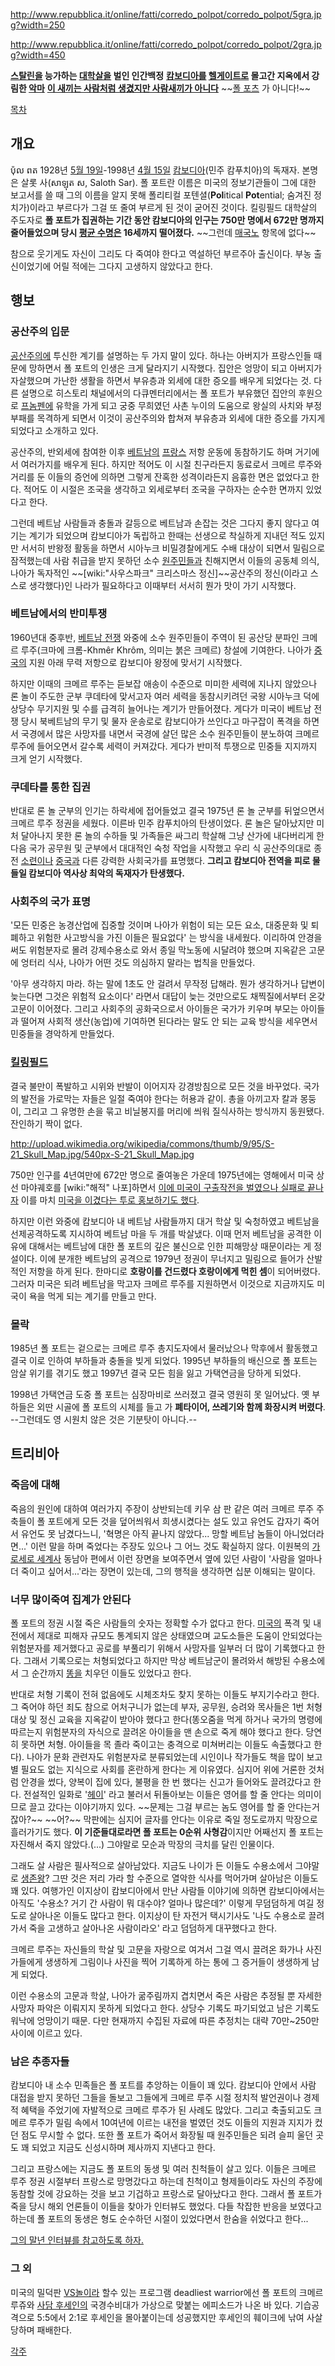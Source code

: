 http://www.repubblica.it/online/fatti/corredo_polpot/corredo_polpot/5gra.jpg?width=250

http://www.repubblica.it/online/fatti/corredo_polpot/corredo_polpot/2gra.jpg?width=450

'''[[스탈린]]을 능가하는 [[학살|대학살]]을 벌인 인간백정'''
'''[[캄보디아]]를 [[헬게이트]]로 몰고간 지옥에서 강림한 [[악마]]'''
'''[[인간 쓰레기|이 새끼는 사람처럼 생겼지만 사람새끼가 아니다]]''' 
~~[[폴 포츠]] 가 아니다!~~


[[목차]]
== 개요 ==
ប៉ុល​ ពត
1928년 [[5월 19일]]-1998년 [[4월 15일]]
[[캄보디아]](민주 캄푸치아)의 독재자. 본명은 살롯 사(សាឡុត ស, Saloth Sar). 폴 포트란 이름은 미국의 정보기관들이 그에 대한 보고서를 쓸 때 그의 이름을 알지 못해 폴리티컬 포텐셜('''Pol'''itical '''Pot'''ential; 숨겨진 정치가)이라고 부르다가 그걸 또 줄여 부르게 된 것이 굳어진 것이다. 킬링필드 대학살의 주도자로 '''폴 포트가 집권하는 기간 동안 캄보디아의 인구는 750만 명에서 672만 명까지 줄어들었으며 당시 [[평균 수명]]은 16세까지 떨어졌다.''' ~~그런데 [[매국노]] 항목에 없다~~

참으로 웃기게도 자신이 그리도 다 죽여야 한다고 역설하던 부르주아 출신이다. 부농 출신이었기에 어릴 적에는 그다지 고생하지 않았다고 한다. 

== 행보 ==
=== 공산주의 입문 ===
[[공산주의]]에 투신한 계기를 설명하는 두 가지 말이 있다. 하나는 아버지가 프랑스인들 때문에 망하면서 폴 포트의 인생은 크게 달라지기 시작했다. 집안은 엉망이 되고 아버지가 자살했으며 가난한 생활을 하면서 부유층과 외세에 대한 증오를 배우게 되었다는 것. 다른 설명으로 히스토리 채널에서의 다큐멘터리에서는 폴 포트가 부유했던 집안의 후원으로 [[프놈펜]]에 유학을 가게 되고 궁중 무희였던 사촌 누이의 도움으로 왕실의 사치와 부정부패를 목격하게 되면서 이것이 공산주의와 합쳐져 부유층과 외세에 대한 증오를 가지게 되었다고 소개하고 있다.

공산주의, 반외세에 참여한 이후 [[베트남]]의 [[프랑스]] 저항 운동에 동참하기도 하며 거기에서 여러가지를 배우게 된다. 하지만 적어도 이 시절 친구라든지 동료로서 크메르 루주와 거리를 둔 이들의 증언에 의하면 그렇게 잔혹한 성격이라든지 음흉한 면은 없었다고 한다. 적어도 이 시절은 조국을 생각하고 외세로부터 조국을 구하자는 순수한 면까지 있었다고 한다.

그런데 베트남 사람들과 충돌과 갈등으로 베트남과 손잡는 것은 그다지 좋지 않다고 여기는 계기가 되었으며 캄보디아가 독립하고 한때는 선생으로 착실하게 지내던 적도 있지만 서서히 반왕정 활동을 하면서 시아누크 비밀경찰에게도 수배 대상이 되면서 밀림으로 잠적했는데 사람 취급을 받지 못하던 소수 [[원주민]]들과 친해지면서 이들의 공동체 의식, 나아가 독자적인 ~~[wiki:"사우스파크" 크리스마스 정신]~~공산주의 정신(이라고 스스로 생각했다)인 나라가 필요하다고 이때부터 서서히 뭔가 맛이 가기 시작했다.

=== 베트남에서의 반미투쟁 ===
1960년대 중후반, [[베트남 전쟁]] 와중에 소수 원주민들이 주역이 된 공산당 분파인 크메르 루주(크마에 크롬-Khmêr Khrôm, 의미는 붉은 크메르) 창설에 기여한다. 나아가 [[중국]]의 지원 아래 무력 저항으로 캄보디아 왕정에 맞서기 시작했다.

하지만 이때의 크메르 루주는 듣보잡 애송이 수준으로 미미한 세력에 지나지 않았으나 론 놀이 주도한 군부 쿠데타에 맞서고자 여러 세력을 동참시키려던 국왕 시아누크 덕에 상당수 무기지원 및 수를 급격히 늘어나는 계기가 만들어졌다. 게다가 미국이 베트남 전쟁 당시 북베트남의 무기 및 물자 운송로로 캄보디아가 쓰인다고 마구잡이 폭격을 하면서 국경에서 많은 사망자를 내면서 국경에 살던 많은 소수 원주민들이 분노하여 크메르 루주에 들어오면서 갈수록 세력이 커져갔다. 게다가 반미적 투쟁으로 민중들 지지까지 크게 얻기 시작했다.

=== 쿠데타를 통한 집권 ===
반대로 론 놀 군부의 인기는 하락세에 접어들었고 결국 1975년 론 놀 군부를 뒤엎으면서 크메르 루주 정권을 세웠다. 이른바 민주 캄푸치아의 탄생이었다. 론 놀은 달아났지만 미처 달아나지 못한 론 놀의 수하들 및 가족들은 싸그리 학살해 그냥 산가에 내다버리게 한 다음 국가 공무원 및 군부에서 대대적인 숙청 작업을 시작했고 우리 식 공산주의대로 종전 [[소련]]이나 [[중국]]과 다른 강력한 사회국가를 표명했다. '''그리고 캄보디아 전역을 피로 물들일 캄보디아 역사상 최악의 독재자가 탄생했다.'''

=== 사회주의 국가 표명 ===
'모든 민중은 농경산업에 집중할 것이며 나아가 위험이 되는 모든 요소, 대중문화 및 퇴폐하고 위험한 사고방식을 가진 이들은 필요없다' 는 방식을 내세웠다. 이리하여 안경을 써도 위험분자로 몰려 강제수용소로 와서 종일 막노동에 시달려야 했으며 지옥같은 고문에 엉터리 식사, 나아가 어떤 것도 의심하지 말라는 법칙을 만들었다.

'아무 생각하지 마라. 하는 말에 1초도 안 걸려서 무작정 답해라. 뭔가 생각하거나 답변이 늦는다면 그것은 위험적 요소이다' 라면서 대답이 늦는 것만으로도 채찍질에서부터 온갖 고문이 이어졌다. 그리고 사회주의 공화국으로서 아이들은 국가가 키우며 부모는 아이들과 떨어져 사회적 생산(농업)에 기여하면 된다라는 말도 안 되는 교육 방식을 세우면서 민중들을 경악하게 만들었다.

=== [[킬링필드]] ===
결국 불만이 폭발하고 시위와 반발이 이어지자 강경방침으로 모든 것을 바꾸었다. 국가의 발전을 가로막는 자들은 일절 죽여야 한다는 허용과 같이. 총을 아끼고자 칼과 몽둥이, 그리고 그 유명한 손을 묶고 비닐봉지를 머리에 씌워 질식사하는 방식까지 동원됐다. 잔인하기 짝이 없다.

http://upload.wikimedia.org/wikipedia/commons/thumb/9/95/S-21_Skull_Map.jpg/540px-S-21_Skull_Map.jpg

750만 인구를 4년여만에 672만 명으로 줄여놓은 가운데 1975년에는 영해에서 미국 상선 마야궤호를 [wiki:"해적" 나포]하면서 [http://en.wikipedia.org/wiki/Mayaguez_incident 이에 미국이 구출작전을 벌였으나 실패로 끝나자] 이를 마치 [[정신승리|미국을 이겼다는 투로 홍보하기도 했다]].

하지만 이런 와중에 캄보디아 내 베트남 사람들까지 대거 학살 및 숙청하였고 베트남을 선제공격하도록 지시하여 베트남 마을 두 개를 박살냈다. 이때 먼저 베트남을 공격한 이유에 대해서는 베트남에 대한 폴 포트의 깊은 불신으로 인한 피해망상 때문이라는 게 정설이다. 이에 분개한 베트남의 공격으로 1979년 정권이 무너지고 밀림으로 들어가 산발적인 저항을 하게 된다. 한마디로 '''호랑이를 건드렸다 호랑이에게 먹힌 셈'''이 되어버렸다. 그러자 미국은 되려 베트남을 막고자 크메르 루주를 지원하면서 이것으로 지금까지도 미국이 욕을 먹게 되는 계기를 만들고 만다.

=== 몰락 ===
1985년 폴 포트는 겉으로는 크메르 루주 총지도자에서 물러났으나 막후에서 활동했고 결국 이로 인하여 부하들과 충돌을 빚게 되었다. 1995년 부하들의 배신으로 폴 포트는 암살 위기를 겪기도 했고 1997년 결국 모든 힘을 잃고 가택연금을 당하게 되었다.

1998년 가택연금 도중 폴 포트는 심장마비로 쓰러졌고 결국 영원히 못 일어났다. 옛 부하들은 외딴 시골에 폴 포트의 시체를 들고 가 '''폐타이어, 쓰레기와 함께 화장시켜 버렸다'''. --그런데도 영 시원치 않은 것은 기분탓이 아니다.--

== 트리비아 ==
=== 죽음에 대해 ===
죽음의 원인에 대하여 여러가지 주장이 상반되는데 키우 삼 판 같은 여러 크메르 루주 주축들이 폴 포트에게 모든 것을 덮어씌워서 희생시켰다는 설도 있고 유언도 갑자기 죽어서 유언도 못 남겼다느니, '혁명은 아직 끝나지 않았다... 망할 베트남 놈들이 아니었더라면...' 이런 말을 하며 죽었다는 주장도 있으나 그 어느 것도 확실하지 않다. 이원복의 [[가로세로 세계사]] 동남아 편에서 이런 장면을 보여주면서 옆에 있던 사람이 '사람을 얼마나 더 죽이고 싶어서...'라는 장면이 있는데, 그의 행적을 생각하면 십분 이해되는 말이다.

=== 너무 많이죽여 집계가 안된다 ===
폴 포트의 정권 시절 죽은 사람들의 숫자는 정확할 수가 없다고 한다. [[미국]]의 폭격 및 내전에서 제대로 피해자 규모도 통계되지 않은 상태였으며 교도소들은 도움이 안되었다는 위험분자를 제거했다고 공로를 부풀리기 위해서 사망자를 일부러 더 많이 기록했다고 한다. 그래서 기록으로는 처형되었다고 하지만 막상 베트남군이 몰려와서 해방된 수용소에서 그 순간까지 [[똥]]을 치우던 이들도 있었다고 한다.

반대로 처형 기록이 전혀 없음에도 시체조차도 찾지 못하는 이들도 부지기수라고 한다. 그 죽어야 하던 죄도 참으로 어처구니가 없는데 부자, 공무원, 승려와 목사들은 1번 처형대상 및 정신 교육을 지옥같이 받아야 했다고 한다(똥오줌을 먹게 하거나 국가의 명령에 따르는지 위험분자의 자식으로 끌려온 아이들을 맨 손으로 죽게 해야 했다고 한다. 당연히 못하면 처형. 아이들을 목 졸라 죽이고는 충격으로 미쳐버리는 이들도 속출했다고 한다). 나아가 문화 관련자도 위험분자로 분류되었는데 시인이나 작가들도 책을 많이 보고 별 필요도 없는 지식으로 사회를 혼란하게 한다는 게 이유였다. 심지어 위에 거론한 것처럼 안경을 썼다, 양복이 집에 있다, 불평을 한 번 했다는 신고가 들어와도 끌려갔다고 한다. 전설적인 일화로 '[[헤이]]' 라고 불러서 뒤돌아보는 이들은 영어를 할 줄 안다는 의미이므로 끌고 갔다는 이야기까지 있다. ~~문제는 그걸 부르는 놈도 영어를 할 줄 안다는거잖아?~~ ~~어?~~ 막판에는 심지어 글자를 안다는 이유로 죽일 정도로까지 막장으로 흘러가기도 했다. '''이 기준들대로라면 폴 포트는 0순위 사형감'''이지만 어째선지 폴 포트는 자진해서 죽지 않았다.(...) 그야말로 모순과 막장의 극치를 달린 인물이다.

그래도 살 사람은 필사적으로 살아남았다. 지금도 나이가 든 이들도 수용소에서 그야말로 [[생존왕]]? 그딴 것은 저리 가라 할 수준으로 열악한 식사를 먹어가며 살아남은 이들도 꽤 있다. 여행가인 이지상이 캄보디아에서 만난 사람들 이야기에 의하면 캄보디아에서는 아직도 '수용소? 거기 간 사람이 뭐 대수야? 얼마나 많은데?' 이렇게 무덤덤하게 여길 정도로 살아나온 이들도 많다고 한다. 이지상이 탄 자전거 택시기사도 '나도 수용소로 끌려가서 죽을 고생하고 살아나온 사람이라오' 라고 덤덤하게 대꾸했다고 한다.

크메르 루주는 자신들의 학살 및 고문을 자랑으로 여겨서 그걸 역시 끌려온 화가나 사진가들에게 생생하게 그림이나 사진을 찍어 기록하게 하는 통에 그 증거들이 생생하게 남게 되었다.

이런 수용소의 고문과 학살, 나아가 굶주림까지 겹치면서 죽은 사람은 추정될 뿐 자세한 사망자 파악은 이뤄지지 못하게 되었다고 한다. 상당수 기록도 파기되었고 남은 기록도 워낙에 엉망이기 때문. 다만 현재까지 수집된 자료에 따른 추정치는 대략 70만~250만 사이에 이르고 있다.
=== 남은 추종자들 ===
캄보디아 내 소수 민족들은 폴 포트를 추앙하는 이들이 꽤 있다. 캄보디아 안에서 사람 대접을 받지 못하던 그들을 돌보고 그들에게 크메르 루주 시절 정치적 발언권이나 경제적 혜택을 주었기에 자발적으로 크메르 루주가 된 사례도 많았다. 그리고 축출되고도 크메르 루주가 밀림 속에서 10여년에 이르는 내전을 벌였던 것도 이들의 지원과 지지가 컸던 점도 무시할 수 없다. 또한 폴 포트가 죽어서 화장될 때 원주민들은 되려 슬피 울던 곳도 꽤 되었고 지금도 신성시하며 제사까지 지낸다고 한다.

그리고 프랑스에는 지금도 폴 포트의 동생 및 여러 친척들이 살고 있다. 이들은 크메르 루주 정권 시절부터 프랑스로 망명갔다고 하는데 친척이고 형제들이라도 자신의 주장에 동참할 것에 강요하는 것을 보고 기겁하고 프랑스로 달아났다고 한다. 그래서 폴 포트가 죽을 당시 해외 언론들이 이들을 찾아가 인터뷰도 했었다. 다들 착잡한 반응을 보였다고 하는데 폴 포트의 동생은 형도 순수하던 시절이 있었다면서 한숨을 쉬었다고 한다...

[http://tcasuk.blog.me/40002239149 그의 말년 인터뷰를 참고하도록 하자. ]

=== 그 외 ===

미국의 밀덕판 [[VS놀이]]라 할수 있는 프로그램 deadliest warrior에선 폴 포트의 크메르 루쥬와 [[사담 후세인]]의 국경수비대가 가상으로 맞붙는 에피소드가 나온 바 있다. 기습공격으로 5:5에서 2:1로 후세인을 몰아붙이는데 성공했지만 후세인의 훼이크에 낚여 사살당하며 패배한다.

[[각주]]

